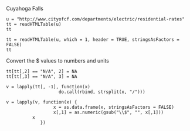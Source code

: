 
Cuyahoga Falls

```
u = "http://www.cityofcf.com/departments/electric/residential-rates"
tt = readHTMLTable(u)
tt
```

```
tt = readHTMLTable(u, which = 1, header = TRUE, stringsAsFactors = FALSE)
tt
```

Convert the $ values to numbers and units
```
tt[tt[,2] == "N/A", 2] = NA
tt[tt[,3] == "N/A", 3] = NA

v = lapply(tt[, -1], function(x)  
                    do.call(rbind, strsplit(x, "/")))

v = lapply(v, function(x) {
                  x = as.data.frame(x, stringsAsFactors = FALSE)
                  x[,1] = as.numeric(gsub("\\$", "", x[,1]))
		  x
    	     })


```

